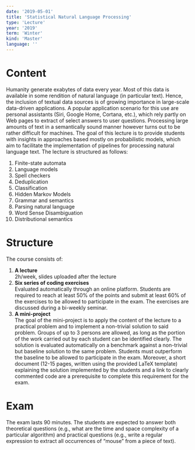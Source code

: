 ```yaml
---
date: '2019-05-01'
title: 'Statistical Natural Language Processing'
type: 'Lecture'
year: '2019'
term: 'Winter'
kind: 'Master'
language: ''
---
```


# Content

Humanity generate exabytes of data every year. Most of this data is available in some rendition of natural language (in particular text). Hence, the inclusion of textual data sources is of growing importance in large-scale data-driven applications. A popular application scenario for this use are personal assistants (Siri, Google Home, Cortana, etc.), which rely partly on Web pages to extract of select answers to user questions. Processing large amounts of text in a semantically sound manner however turns out to be rather difficult for machines. The goal of this lecture is to provide students with insights in approaches based mostly on probabilistic models, which aim to facilitate the implementation of pipelines for processing natural language text. The lecture is structured as follows:

1. Finite-state automata
2. Language models
3. Spell checkers
4. Deduplication
5. Classification
6. Hidden Markov Models
7. Grammar and semantics
8. Parsing natural language
9. Word Sense Disambiguation
10. Distributional semantics

# Structure

The course consists of:

1. **A lecture**  
   2h/week, slides uploaded after the lecture
2. **Six series of coding exercises**  
   Evaluated automatically through an online platform. Students are required to reach at least 50% of the points and submit at least 60% of the exercises to be allowed to participate in the exam. The exercises are discussed during a bi-weekly seminar.
3. **A mini-project**  
   The goal of the mini-project is to apply the content of the lecture to a practical problem and to implement a non-trivial solution to said problem. Groups of up to 3 persons are allowed, as long as the portion of the work carried out by each student can be identified clearly. The solution is evaluated automatically on a benchmark against a non-trivial but baseline solution to the same problem. Students must outperform the baseline to be allowed to participate in the exam. Moreover, a short document (12-15 pages, written using the provided LaTeX template) explaining the solution implemented by the students and a link to clearly commented code are a prerequisite to complete this requirement for the exam.

# Exam

The exam lasts 90 minutes. The students are expected to answer both theoretical questions (e.g., what are the time and space complexity of a particular algorithm) and practical questions (e.g., write a regular expression to extract all occurrences of “mouse” from a piece of text).

